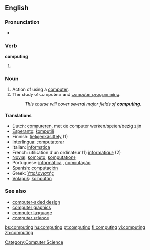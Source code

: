 ==English==

===Pronunciation===
*{{audio|en-us-computing.ogg|Audio (US)}}


===Verb===
'''computing'''
# {{present participle of|compute}}

===Noun===
{{wikipedia}}{{en-noun|-}}

# Action of using a [[computer]].
# The study of computers and [[computer programming]].
#:''This course will cover several major fields of '''computing'''.''

====Translations====
{{rfc-trans}}
*Dutch: [[computeren]], met de computer werken/spelen/bezig zijn
*[[Esperanto]]: [[komputili]]
*Finnish: [[tietojenkäsittely]] (1)
*[[Interlingua]]: [[computatorar]]
*Italian: [[informatica]]
*French: utilisation d'un ordinateur (1) [[informatique]] (2)
*[[Novial]]: [[komputo]], [[komputatione]]
*Portuguese: [[informática]] {{f}}, [[computação]] {{f}}
*Spanish: [[computación]]
*Greek: [[Υπολογιστής]]
*[[Volapük]]: [[kompütön]]

===See also===
*[[computer-aided design]]
*[[computer graphics]]
*[[computer language]]
*[[computer science]]

[[Category:Computer Science]]

[[bs:computing]]
[[hu:computing]]
[[pt:computing]]
[[fi:computing]]
[[vi:computing]]
[[zh:computing]]